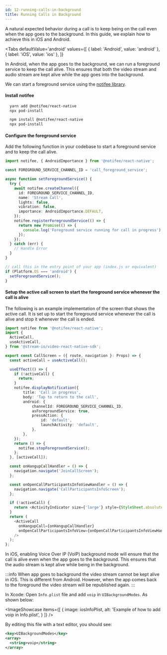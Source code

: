 ```yaml
---
id: 12-running-calls-in-background
title: Running Calls in Background
---
```



A natural expected behavior during a call is to keep being on the call even when the app goes to the background. In this guide, we explain how to achieve this in iOS and Android.

<Tabs
  defaultValue='android'
  values={[
    { label: 'Android', value: 'android' },
    { label: 'iOS', value: 'ios' },
  ]}
>
<TabItem value='android'>

In Android, when the app goes to the background, we can run a foreground service to keep the call alive. This ensures that both the video stream and audio stream are kept alive while the app goes into the background.

We can start a foreground service using the [notifee library](https://notifee.app/).

#### Install notifee

<Tabs groupId="package-manager">
  <TabItem value="Yarn" default>

```bash
  yarn add @notifee/react-native
  npx pod-install
```

  </TabItem>
  <TabItem value="npm">

```bash
  npm install @notifee/react-native
  npx pod-install
```
  </TabItem>
    </Tabs>

#### Configure the foreground service

Add the following function in your codebase to start a foreground service and to keep the call alive.

```ts
import notifee, { AndroidImportance } from '@notifee/react-native';

const FOREGROUND_SERVICE_CHANNEL_ID = 'call_foreground_service';

async function setForegroundService() {
  try {
    await notifee.createChannel({
      id: FOREGROUND_SERVICE_CHANNEL_ID,
      name: 'Stream Call',
      lights: false,
      vibration: false,
      importance: AndroidImportance.DEFAULT,
    });
    notifee.registerForegroundService(() => {
      return new Promise(() => {
        console.log('Foreground service running for call in progress');
      });
    });
  } catch (err) {
    // Handle Error
  }
}

// call this in the entry point of your app (index.js or equivalent)
if (Platform.OS === 'android') {
  setForegroundService();
}
```

#### Setup the active call screen to start the foreground service whenever the call is alive

The following is an example implementation of the screen that shows the active call. It is set up to start the foreground service whenever the call is alive and stop it whenever the call is ended.

```ts
import notifee from '@notifee/react-native';
import {
  ActiveCall,
  useActiveCall,
} from '@stream-io/video-react-native-sdk';

export const CallScreen = ({ route, navigation }: Props) => {
  const activeCall = useActiveCall();

  useEffect(() => {
    if (!activeCall) {
      return;
    }
    notifee.displayNotification({
        title: 'Call in progress',
        body: 'Tap to return to the call',
        android: {
            channelId: FOREGROUND_SERVICE_CHANNEL_ID,
            asForegroundService: true,
            pressAction: {
                id: 'default',
                launchActivity: 'default',
            },
        },
    });
    return () => {
      notifee.stopForegroundService();
    };
  }, [activeCall]);

  const onHangupCallHandler = () => {
    navigation.navigate('JoinCallScreen');
  };

  const onOpenCallParticipantsInfoViewHandler = () => {
    navigation.navigate('CallParticipantsInfoScreen');
  };

  if (!activeCall) {
    return <ActivityIndicator size={'large'} style={StyleSheet.absoluteFill} />;
  }
  return (
    <ActiveCall
      onHangupCall={onHangupCallHandler}
      onOpenCallParticipantsInfoView={onOpenCallParticipantsInfoViewHandler}
    />
  );
};
```
</TabItem>
<TabItem value='ios'>

In iOS, enabling Voice Over IP (VoIP) background mode will ensure that the call is alive even when the app goes to the background. This ensures that the audio stream is kept alive while being in the background.

:::info
When app goes to background the video stream cannot be kept alive in iOS. This is different from Android. However, when the app comes back to the foreground the video stream will be republished again.
:::


In Xcode: Open `Info.plist` file and add `voip` in `UIBackgroundModes`. As shown below:

<ImageShowcase
  items={[
    {
      image: iosInfoPlist,
      alt: 'Example of how to add voip in Info.plist',
    }
  ]}
/>

By editing this file with a text editor, you should see:

```xml
<key>UIBackgroundModes</key>
<array>
  <string>voip</string>
</array>
```
</TabItem>
</Tabs>